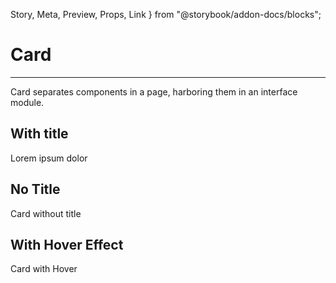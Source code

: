   Story,
  Meta,
  Preview,
  Props,
  Link
} from "@storybook/addon-docs/blocks";

<Meta title='Layout/Card' component={Card} />

# Card

<hr />

Card separates components in a page, harboring them in an interface module.

## With title
<Preview withSource="open">
  <Story name="Base">
    <Box style={{ padding: '35px', width: '100%' }} horizontal>
      <Card titleText="Card with title">
        <Box type="flat" p="10px">
          <Text size="small">Lorem ipsum dolor</Text>
        </Box>
      </Card>
    </Box>
  </Story>
</Preview>

## No Title
<Preview withSource="open">
  <Story name="No Title">
    <Box style={{ padding: '35px', width: '100%' }} horizontal>
      <Card>
        <Box type="flat" p="10px">
          <Text size="small">Card without title</Text>
        </Box>
      </Card>
    </Box>
  </Story>
</Preview>

## With Hover Effect
<Preview withSource="open">
  <Story name="Hover">
    <Box style={{ padding: '35px', width: '100%' }} horizontal>
      <Card hoverEffect>
        <Box type="flat" p="10px">
          <Text size="small">Card with Hover</Text>
        </Box>
      </Card>  
    </Box>
  </Story>
</Preview>

